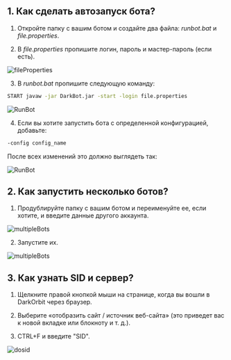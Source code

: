 ## 1. Как сделать автозапуск бота?

1. Откройте папку с вашим ботом и создайте два файла: *runbot.bat* и *file.properties*.

2. В *file.properties* пропишите логин, пароль и мастер-пароль (если есть).

![fileProperties](public/fileProperties.png)

3. В *runbot.bat* пропишите следующую команду:

```bash
START javaw -jar DarkBot.jar -start -login file.properties
```

![RunBot](public/RunBot1.png)

4. Если вы хотите запустить бота с определенной конфигурацией, добавьте:

```bash
-config config_name
```

После всех изменений это должно выглядеть так:

![RunBot](public/RunBot2.png)

## 2. Как запустить несколько ботов?

1. Продублируйте папку с вашим ботом и переименуйте ее, если хотите, и введите данные другого аккаунта.

![multipleBots](public/multipleBots1.png)

2. Запустите их.

![multipleBots](public/multipleBots2.png)

## 3. Как узнать SID и сервер?
1. Щелкните правой кнопкой мыши на странице, когда вы вошли в DarkOrbit через браузер.

2. Выберите «отобразить сайт / источник веб-сайта» (это приведет вас к новой вкладке или блокноту и т. д.).

3. CTRL+F и введите "SID".

![dosid](public/dosid.png)